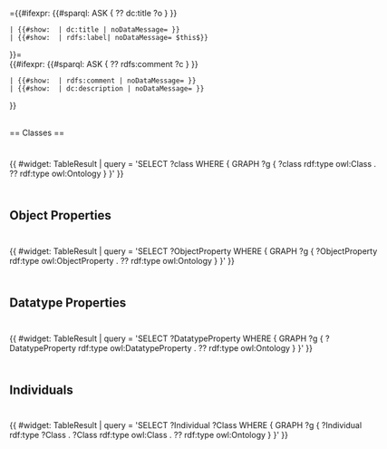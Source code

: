 ={{#ifexpr: {{#sparql: ASK { ?? dc:title ?o } }} 
 | {{#show: {{this}} | dc:title | noDataMessage= }}
 | {{#show: {{this}} | rdfs:label| noDataMessage= $this$}}
}}=
<br/>
{{#ifexpr: {{#sparql: ASK { ?? rdfs:comment ?c } }} 
 | {{#show: {{this}} | rdfs:comment | noDataMessage= }}
 | {{#show: {{this}} | dc:description | noDataMessage= }}
}}

<br/>
== Classes  ==

<div style="width:650px; padding-top:10px; padding-bottom:10px">
{{ #widget: TableResult
| query = 'SELECT ?class WHERE { GRAPH ?g { ?class rdf:type owl:Class . ?? rdf:type owl:Ontology } }'
}}
</div>


== Object Properties  ==

<div style="width:650px; padding-top:10px; padding-bottom:10px">
{{ #widget: TableResult
| query = 'SELECT ?ObjectProperty WHERE { GRAPH ?g { ?ObjectProperty rdf:type owl:ObjectProperty . ?? rdf:type owl:Ontology } }'
}}
</div>

== Datatype Properties  ==

<div style="width:650px; padding-top:10px; padding-bottom:10px">
{{ #widget: TableResult
| query = 'SELECT ?DatatypeProperty WHERE { GRAPH ?g { ?DatatypeProperty rdf:type owl:DatatypeProperty . ?? rdf:type owl:Ontology } }'
}}
</div>

== Individuals  ==

<div style="width:650px; padding-top:10px; padding-bottom:10px">
{{ #widget: TableResult
| query = 'SELECT ?Individual ?Class WHERE { GRAPH ?g { ?Individual rdf:type ?Class . ?Class rdf:type owl:Class . ?? rdf:type owl:Ontology } }'
}}
</div>